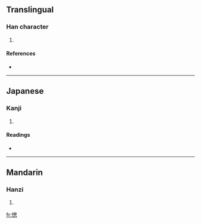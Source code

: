 ==Translingual==

===Han character===
{{Han char|rn=61|rad=心|as=09|sn=12|four=|canj=心田心 (PWP)}}

# {{defn|Han|sort=心09}}

====References====
* {{Han ref|kx=0395.270|dkj=10959|dj=0734.040|hdz=42328.090|uh=6122|ud=24866}}

----

==Japanese==

===Kanji===
{{ja-kanji|grade=|rs=心09}}

# {{defn|Japanese}}

====Readings====
* {{ja-readings|on=[[さい]] (sai), [[し]] (shi)|kun=[[こころがたがう]] (kokorogatagau), [[せめる]] (semeru)}}

----

==Mandarin==

===Hanzi===
{{cmn-hanzi|pin=[[sāi]] ([[sai1]])|wg=sai<sup>1</sup>}}

# {{defn|Mandarin}}

[[fr:愢]]